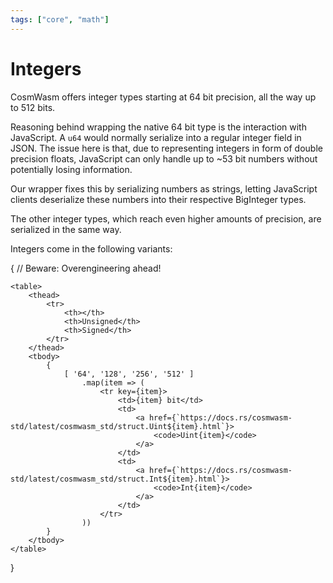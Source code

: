 ```yaml
---
tags: ["core", "math"]
---
```



# Integers

CosmWasm offers integer types starting at 64 bit precision, all the way up to
512 bits.

Reasoning behind wrapping the native 64 bit type is the interaction with
JavaScript. A `u64` would normally serialize into a regular integer field in
JSON. The issue here is that, due to representing integers in form of double
precision floats, JavaScript can only handle up to ~53 bit numbers without
potentially losing information.

Our wrapper fixes this by serializing numbers as strings, letting JavaScript
clients deserialize these numbers into their respective BigInteger types.

The other integer types, which reach even higher amounts of precision, are
serialized in the same way.

Integers come in the following variants:

{ // Beware: Overengineering ahead!

    <table>
        <thead>
            <tr>
                <th></th>
                <th>Unsigned</th>
                <th>Signed</th>
            </tr>
        </thead>
        <tbody>
            {
                [ '64', '128', '256', '512' ]
                    .map(item => (
                        <tr key={item}>
                            <td>{item} bit</td>
                            <td>
                                <a href={`https://docs.rs/cosmwasm-std/latest/cosmwasm_std/struct.Uint${item}.html`}>
                                    <code>Uint{item}</code>
                                </a>
                            </td>
                            <td>
                                <a href={`https://docs.rs/cosmwasm-std/latest/cosmwasm_std/struct.Int${item}.html`}>
                                    <code>Int{item}</code>
                                </a>
                            </td>
                        </tr>
                    ))
            }
        </tbody>
    </table>

}
